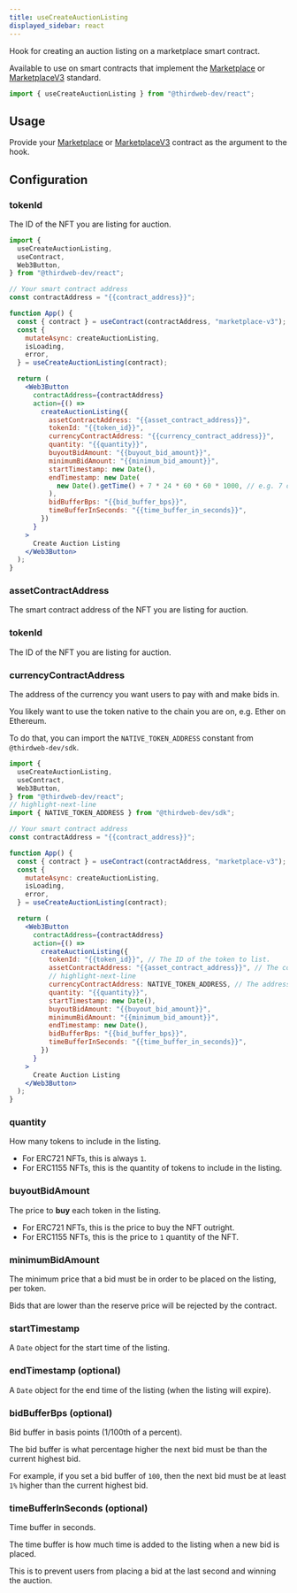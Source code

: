 ```yaml
---
title: useCreateAuctionListing
displayed_sidebar: react
---
```


Hook for creating an auction listing on a marketplace smart contract.

Available to use on smart contracts that implement the [Marketplace](/contractkit/interfaces/marketplace)
or [MarketplaceV3](/contractkit/interfaces/marketplacev3) standard.

```jsx
import { useCreateAuctionListing } from "@thirdweb-dev/react";
```

## Usage

Provide your [Marketplace](https://thirdweb.com/thirdweb.eth/Marketplace)
or
[MarketplaceV3](https://thirdweb.com/thirdweb.eth/MarketplaceV3)
contract as the argument to the hook.

## Configuration

### tokenId

The ID of the NFT you are listing for auction.

```jsx
import {
  useCreateAuctionListing,
  useContract,
  Web3Button,
} from "@thirdweb-dev/react";

// Your smart contract address
const contractAddress = "{{contract_address}}";

function App() {
  const { contract } = useContract(contractAddress, "marketplace-v3");
  const {
    mutateAsync: createAuctionListing,
    isLoading,
    error,
  } = useCreateAuctionListing(contract);

  return (
    <Web3Button
      contractAddress={contractAddress}
      action={() =>
        createAuctionListing({
          assetContractAddress: "{{asset_contract_address}}",
          tokenId: "{{token_id}}",
          currencyContractAddress: "{{currency_contract_address}}",
          quantity: "{{quantity}}",
          buyoutBidAmount: "{{buyout_bid_amount}}",
          minimumBidAmount: "{{minimum_bid_amount}}",
          startTimestamp: new Date(),
          endTimestamp: new Date(
            new Date().getTime() + 7 * 24 * 60 * 60 * 1000, // e.g. 7 days from now
          ),
          bidBufferBps: "{{bid_buffer_bps}}",
          timeBufferInSeconds: "{{time_buffer_in_seconds}}",
        })
      }
    >
      Create Auction Listing
    </Web3Button>
  );
}
```

### assetContractAddress

The smart contract address of the NFT you are listing for auction.

### tokenId

The ID of the NFT you are listing for auction.

### currencyContractAddress

The address of the currency you want users to pay with and make bids in.

You likely want to use the token native to the chain you are on, e.g. Ether on Ethereum.

To do that, you can import the `NATIVE_TOKEN_ADDRESS` constant from `@thirdweb-dev/sdk`.

```jsx
import {
  useCreateAuctionListing,
  useContract,
  Web3Button,
} from "@thirdweb-dev/react";
// highlight-next-line
import { NATIVE_TOKEN_ADDRESS } from "@thirdweb-dev/sdk";

// Your smart contract address
const contractAddress = "{{contract_address}}";

function App() {
  const { contract } = useContract(contractAddress, "marketplace-v3");
  const {
    mutateAsync: createAuctionListing,
    isLoading,
    error,
  } = useCreateAuctionListing(contract);

  return (
    <Web3Button
      contractAddress={contractAddress}
      action={() =>
        createAuctionListing({
          tokenId: "{{token_id}}", // The ID of the token to list.
          assetContractAddress: "{{asset_contract_address}}", // The contract address of the asset being listed.
          // highlight-next-line
          currencyContractAddress: NATIVE_TOKEN_ADDRESS, // The address of the currency to accept for the listing.
          quantity: "{{quantity}}",
          startTimestamp: new Date(),
          buyoutBidAmount: "{{buyout_bid_amount}}",
          minimumBidAmount: "{{minimum_bid_amount}}",
          endTimestamp: new Date(),
          bidBufferBps: "{{bid_buffer_bps}}",
          timeBufferInSeconds: "{{time_buffer_in_seconds}}",
        })
      }
    >
      Create Auction Listing
    </Web3Button>
  );
}
```

### quantity

How many tokens to include in the listing.

- For ERC721 NFTs, this is always `1`.
- For ERC1155 NFTs, this is the quantity of tokens to include in the listing.

### buyoutBidAmount

The price to **buy** each token in the listing.

- For ERC721 NFTs, this is the price to buy the NFT outright.
- For ERC1155 NFTs, this is the price to `1` quantity of the NFT.

### minimumBidAmount

The minimum price that a bid must be in order to be placed on the listing, per token.

Bids that are lower than the reserve price will be rejected by the contract.

### startTimestamp

A `Date` object for the start time of the listing.

### endTimestamp (optional)

A `Date` object for the end time of the listing (when the listing will expire).

### bidBufferBps (optional)

Bid buffer in basis points (1/100th of a percent).

The bid buffer is what percentage higher the next bid must be than the current highest bid.

For example, if you set a bid buffer of `100`, then the next bid must be at least `1%` higher than the current highest bid.

### timeBufferInSeconds (optional)

Time buffer in seconds.

The time buffer is how much time is added to the listing when a new bid is placed.

This is to prevent users from placing a bid at the last second and winning the auction.
